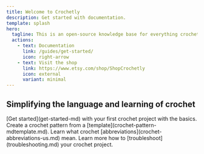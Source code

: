 ```yaml
---
title: Welcome to Crochetly
description: Get started with documentation.
template: splash
hero:
  tagline: This is an open-source knowledge base for everything crochet.
  actions:
    - text: Documentation
      link: /guides/get-started/
      icon: right-arrow
    - text: Visit the shop
      link: https://www.etsy.com/shop/ShopCrochetly
      icon: external
      variant: minimal
---
```



## Simplifying the language and learning of crochet

<CardGrid>
	<Card title="Get started" icon="pencil">
		 [Get started](get-started-md) with your first crochet project with the basics. 
	</Card>
	<Card title="Templates" icon="add-document">
		Create a crochet pattern from a [template](crochet-pattern-mdtemplate.md).
	</Card>
	<Card title="Abbreviations" icon="setting">
		Learn what crochet [abbreviations](crochet-abbreviations-us.md) mean.
	</Card>
	<Card title="Troubleshooting" icon="open-book">
		Learn more how to [troubleshoot](troubleshooting.md) your crochet project.
	</Card>
</CardGrid>

